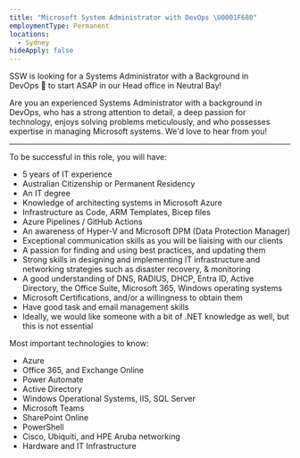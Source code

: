 ```yaml
---
title: "Microsoft System Administrator with DevOps \U0001F680"
employmentType: Permanent
locations:
  - Sydney
hideApply: false
---
```


SSW is looking for a Systems Administrator with a Background in DevOps 🚀 to start ASAP in our Head office in Neutral Bay!

Are you an experienced Systems Administrator with a background in DevOps, who has a strong attention to detail, a deep passion for technology, enjoys solving problems meticulously, and who possesses expertise in managing Microsoft systems. We'd love to hear from you!

***

To be successful in this role, you will have:

* 5 years of IT experience
* Australian Citizenship or Permanent Residency
* An IT degree
* Knowledge of architecting systems in Microsoft Azure
* Infrastructure as Code, ARM Templates, Bicep files
* Azure Pipelines / GitHub Actions
* An awareness of Hyper-V and Microsoft DPM (Data Protection Manager)
* Exceptional communication skills as you will be liaising with our clients
* A passion for finding and using best practices, and updating them
* Strong skills in designing and implementing IT infrastructure and networking strategies such as disaster recovery, & monitoring
* A good understanding of DNS, RADIUS, DHCP, Entra ID, Active Directory, the Office Suite, Microsoft 365, Windows operating systems
* Microsoft Certifications, and/or a willingness to obtain them
* Have good task and email management skills
* Ideally, we would like someone with a bit of .NET knowledge as well, but this is not essential

Most important technologies to know:

* Azure
* Office 365, and Exchange Online
* Power Automate
* Active Directory
* Windows Operational Systems, IIS, SQL Server
* Microsoft Teams
* SharePoint Online
* PowerShell
* Cisco, Ubiquiti, and HPE Aruba networking
* Hardware and IT Infrastructure
